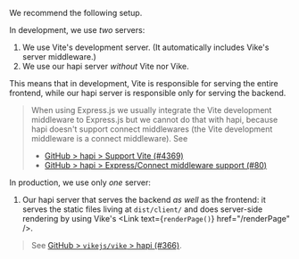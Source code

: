 
<CommunityNote url="https://hapi.dev" />

We recommend the following setup.

In development, we use *two* servers:
 1. We use Vite's development server. (It automatically includes Vike's server middleware.)
 1. We use our hapi server *without* Vite nor Vike.

This means that in development, Vite is responsible for serving the entire frontend, while our hapi server is responsible only for serving the backend.

> When using Express.js we usually integrate the Vite development middleware to Express.js but we cannot do that with hapi, because hapi doesn't support connect middlewares (the Vite development middleware is a connect middleware). See
>  - [GitHub > hapi > Support Vite (#4369)](https://github.com/hapijs/hapi/issues/4369)
>  - [GitHub > hapi > Express/Connect middleware support (#80)](https://github.com/hapijs/hapi/issues/80)

In production, we use only *one* server:
 1. Our hapi server that serves the backend *as well* as the frontend: it serves the static files living at `dist/client/` and does server-side rendering by using Vike's <Link text={<code>renderPage()</code>} href="/renderPage" />.

> See [GitHub > `vikejs/vike` > hapi (#366)](https://github.com/vikejs/vike/issues/366#issuecomment-1189144446).
